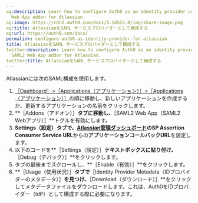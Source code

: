 ```yaml
---
og:description: Learn how to configure Auth0 as an identity provider using the SAML2
  Web App addon for Atlassian.
og:image: https://cdn2.auth0.com/docs/1.14553.0/img/share-image.png
og:title: AtlassianをSAML サービスプロバイダーとして構成する
og:url: https://auth0.com/docs/
permalink: configure-auth0-as-identity-provider-for-atlassian
title: AtlassianをSAML サービスプロバイダーとして構成する
twitter:description: Learn how to configure Auth0 as an identity provider using the
  SAML2 Web App addon for Atlassian.
twitter:title: AtlassianをSAML サービスプロバイダーとして構成する
---
```


Atlassianには次のSAML構成を使用します。

1. [［Dashboard］>［Applications（アプリケーション）］>［Applications（アプリケーション）］](%24%7Bmanage_url%7D/#/applications)の順に移動し、新しいアプリケーションを作成するか、更新するアプリケーションの名前をクリックします。
2. **［Addons（アドオン）］**タブに移動し、**［SAML2 Web App（SAML2 Webアプリ）］**トグルを有効にします。
3. **Settings（設定）**タブで、[Atlassian管理ダッシュボード](https://admin.atlassian.com/)の**SP Assertion Consumer Service URL**からの**アプリケーションコールバックURL**を設定します。
4. 以下のコードを**［Settings（設定）］**テキストボックスに貼り付け、**［Debug（デバッグ）］**をクリックします。
5. タブの最後までスクロールし、**［Enable（有効）］**をクリックします。
6. **［Usage（使用状況）］**タブで**［Identity Provider Metadata（IDプロバイダーのメタデータ）］**を見つけ、**［Download（ダウンロード）］**をクリックしてメタデータファイルをダウンロードします。これは、Auth0をIDプロバイダー（IdP）として構成する際に必要になります。
